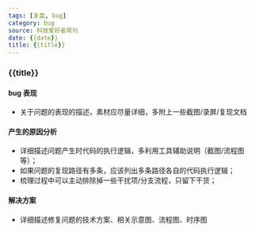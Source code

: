 ```yaml
---
tags: [复盘, bug]
category: bug
source: 科技爱好者周刊
date: {{date}}
title: {{title}}
---
```


### {{title}}

#### bug 表现

-   关于问题的表现的描述，素材应尽量详细，多附上一些截图/录屏/复现文档

#### 产生的原因分析

-   详细描述问题产生时代码的执行逻辑，多利用工具辅助说明（截图/流程图等）；
-   如果问题的复现路径有多条，应该列出多条路径各自的代码执行逻辑；
-   梳理过程中可以主动排除掉一些干扰项/分支流程，只留下干货；

#### 解决方案

-   详细描述修复问题的技术方案、相关示意图、流程图、时序图
